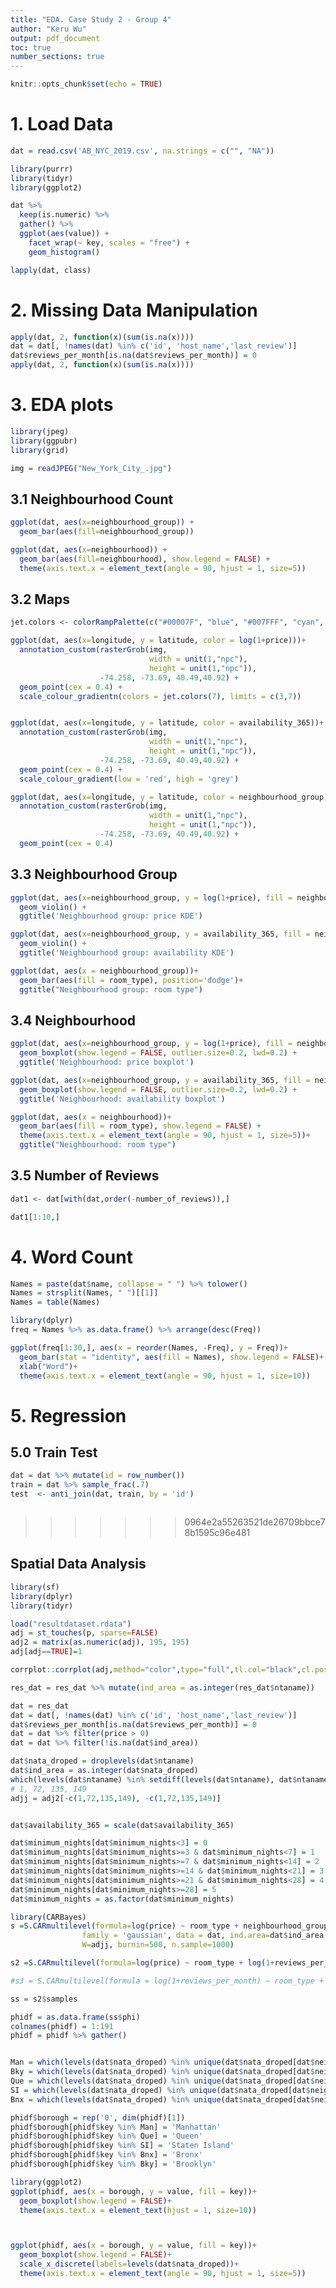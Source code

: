 ```yaml
---
title: "EDA. Case Study 2 - Group 4"
author: "Keru Wu"
output: pdf_document
toc: true
number_sections: true
---
```


```r
knitr::opts_chunk$set(echo = TRUE)
```

# 1. Load Data

```r
dat = read.csv('AB_NYC_2019.csv', na.strings = c("", "NA"))

library(purrr)
library(tidyr)
library(ggplot2)

dat %>%
  keep(is.numeric) %>% 
  gather() %>% 
  ggplot(aes(value)) +
    facet_wrap(~ key, scales = "free") +
    geom_histogram()

```


```r
lapply(dat, class)

```

# 2. Missing Data Manipulation

```r
apply(dat, 2, function(x)(sum(is.na(x))))
dat = dat[, !names(dat) %in% c('id', 'host_name','last_review')]
dat$reviews_per_month[is.na(dat$reviews_per_month)] = 0
apply(dat, 2, function(x)(sum(is.na(x))))
```

# 3. EDA plots

```r

library(jpeg)
library(ggpubr)
library(grid)

img = readJPEG("New_York_City_.jpg")
```


## 3.1 Neighbourhood Count

```r
ggplot(dat, aes(x=neighbourhood_group)) +
  geom_bar(aes(fill=neighbourhood_group))

ggplot(dat, aes(x=neighbourhood)) +
  geom_bar(aes(fill=neighbourhood), show.legend = FALSE) +
  theme(axis.text.x = element_text(angle = 90, hjust = 1, size=5))
```

## 3.2 Maps
```r

jet.colors <- colorRampPalette(c("#00007F", "blue", "#007FFF", "cyan", "#7FFF7F", "yellow", "#FF7F00", "red", "#7F0000"))

ggplot(dat, aes(x=longitude, y = latitude, color = log(1+price)))+
  annotation_custom(rasterGrob(img, 
                               width = unit(1,"npc"), 
                               height = unit(1,"npc")), 
                    -74.258, -73.69, 40.49,40.92) + 
  geom_point(cex = 0.4) +
  scale_colour_gradientn(colors = jet.colors(7), limits = c(3,7)) 


ggplot(dat, aes(x=longitude, y = latitude, color = availability_365))+
  annotation_custom(rasterGrob(img, 
                               width = unit(1,"npc"), 
                               height = unit(1,"npc")), 
                    -74.258, -73.69, 40.49,40.92) + 
  geom_point(cex = 0.4) +
  scale_colour_gradient(low = 'red', high = 'grey') 
```


```r
ggplot(dat, aes(x=longitude, y = latitude, color = neighbourhood_group))+
  annotation_custom(rasterGrob(img, 
                               width = unit(1,"npc"), 
                               height = unit(1,"npc")), 
                    -74.258, -73.69, 40.49,40.92) + 
  geom_point(cex = 0.4) 

```

## 3.3 Neighbourhood Group

```r
ggplot(dat, aes(x=neighbourhood_group, y = log(1+price), fill = neighbourhood_group))+
  geom_violin() + 
  ggtitle('Neighbourhood group: price KDE')

ggplot(dat, aes(x=neighbourhood_group, y = availability_365, fill = neighbourhood_group))+
  geom_violin() + 
  ggtitle('Neighbourhood group: availability KDE')

```


```r
ggplot(dat, aes(x = neighbourhood_group))+
  geom_bar(aes(fill = room_type), position='dodge')+
  ggtitle("Neighbourhood group: room type")

```


## 3.4 Neighbourhood


```r
ggplot(dat, aes(x=neighbourhood_group, y = log(1+price), fill = neighbourhood))+
  geom_boxplot(show.legend = FALSE, outlier.size=0.2, lwd=0.2) + 
  ggtitle('Neighbourhood: price boxplot')

ggplot(dat, aes(x=neighbourhood_group, y = availability_365, fill = neighbourhood))+
  geom_boxplot(show.legend = FALSE, outlier.size=0.2, lwd=0.2) + 
  ggtitle('Neighbourhood: availability boxplot')

```


```r
ggplot(dat, aes(x = neighbourhood))+
  geom_bar(aes(fill = room_type), show.legend = FALSE) +
  theme(axis.text.x = element_text(angle = 90, hjust = 1, size=5))+
  ggtitle("Neighbourhood: room type")

```


## 3.5 Number of Reviews
```r
dat1 <- dat[with(dat,order(-number_of_reviews)),]

dat1[1:10,]


```


# 4. Word Count
```r
Names = paste(dat$name, collapse = " ") %>% tolower()
Names = strsplit(Names, " ")[[1]]
Names = table(Names)

library(dplyr)
freq = Names %>% as.data.frame() %>% arrange(desc(Freq))

ggplot(freq[1:30,], aes(x = reorder(Names, -Freq), y = Freq))+
  geom_bar(stat = "identity", aes(fill = Names), show.legend = FALSE)+ 
  xlab("Word")+
  theme(axis.text.x = element_text(angle = 90, hjust = 1, size=10))

```

# 5. Regression

## 5.0 Train Test

```r
dat = dat %>% mutate(id = row_number())
train = dat %>% sample_frac(.7)
test  <- anti_join(dat, train, by = 'id') 
```


```r

```

















 
>>>>>>> 0964e2a55263521de26709bbce78b1595c96e481







## Spatial Data Analysis

```r

library(sf)
library(dplyr)
library(tidyr)

load("resultdataset.rdata")
adj = st_touches(p, sparse=FALSE)
adj2 = matrix(as.numeric(adj), 195, 195)
adj[adj==TRUE]=1

corrplot::corrplot(adj,method="color",type="full",tl.col="black",cl.pos = "n")

res_dat = res_dat %>% mutate(ind_area = as.integer(res_dat$ntaname))

dat = res_dat
dat = dat[, !names(dat) %in% c('id', 'host_name','last_review')]
dat$reviews_per_month[is.na(dat$reviews_per_month)] = 0
dat = dat %>% filter(price > 0)
dat = dat %>% filter(!is.na(dat$ind_area))

dat$nata_droped = droplevels(dat$ntaname)
dat$ind_area = as.integer(dat$nata_droped)
which(levels(dat$ntaname) %in% setdiff(levels(dat$ntaname), dat$ntaname))
# 1, 72, 135, 149
adjj = adj2[-c(1,72,135,149), -c(1,72,135,149)]


dat$availability_365 = scale(dat$availability_365)

dat$minimum_nights[dat$minimum_nights<3] = 0
dat$minimum_nights[dat$minimum_nights>=3 & dat$minimum_nights<7] = 1
dat$minimum_nights[dat$minimum_nights>=7 & dat$minimum_nights<14] = 2
dat$minimum_nights[dat$minimum_nights>=14 & dat$minimum_nights<21] = 3
dat$minimum_nights[dat$minimum_nights>=21 & dat$minimum_nights<28] = 4
dat$minimum_nights[dat$minimum_nights>=28] = 5
dat$minimum_nights = as.factor(dat$minimum_nights)

library(CARBayes)
s =S.CARmultilevel(formula=log(price) ~ room_type + neighbourhood_group + log(1+reviews_per_month) + availability_365 + minimum_nights,
                family = 'gaussian', data = dat, ind.area=dat$ind_area,
                W=adjj, burnin=500, n.sample=1000)

s2 =S.CARmultilevel(formula=log(price) ~ room_type + log(1+reviews_per_month) + availability_365 + minimum_nights,family = 'gaussian', data = dat, ind.area=dat$ind_area,W=adjj, burnin=500, n.sample=1000)

#s3 = S.CARmultilevel(formula = log(1+reviews_per_month) ~ room_type + log(price) + availability_365 + minimum_nights,family = 'gaussian', data = dat, ind.area=dat$ind_area,W=adjj, burnin=500, n.sample=1000)

ss = s2$samples

phidf = as.data.frame(ss$phi)
colnames(phidf) = 1:191
phidf = phidf %>% gather()


Man = which(levels(dat$nata_droped) %in% unique(dat$nata_droped[dat$neighbourhood_group=="Manhattan"]))
Bky = which(levels(dat$nata_droped) %in% unique(dat$nata_droped[dat$neighbourhood_group=="Brooklyn"]))
Que = which(levels(dat$nata_droped) %in% unique(dat$nata_droped[dat$neighbourhood_group=="Queens"]))
SI = which(levels(dat$nata_droped) %in% unique(dat$nata_droped[dat$neighbourhood_group=="Staten Island"]))
Bnx = which(levels(dat$nata_droped) %in% unique(dat$nata_droped[dat$neighbourhood_group=="Bronx"]))

phidf$borough = rep('0', dim(phidf)[1])
phidf$borough[phidf$key %in% Man] = 'Manhattan'
phidf$borough[phidf$key %in% Que] = 'Queen'
phidf$borough[phidf$key %in% SI] = 'Staten Island'
phidf$borough[phidf$key %in% Bnx] = 'Bronx'
phidf$borough[phidf$key %in% Bky] = 'Brooklyn'

library(ggplot2)
ggplot(phidf, aes(x = borough, y = value, fill = key))+
  geom_boxplot(show.legend = FALSE)+
  theme(axis.text.x = element_text(hjust = 1, size=10))



ggplot(phidf, aes(x = borough, y = value, fill = key))+
  geom_boxplot(show.legend = FALSE)+
  scale_x_discrete(labels=levels(dat$nata_droped))+
  theme(axis.text.x = element_text(angle = 90, hjust = 1, size=5))



```









